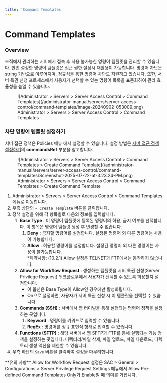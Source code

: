 ```yaml
---
title: 'Command Templates'
---
```



# Command Templates

### Overview

조직에서 관리하는 서버에서 접속 후 사용 불가능한 명령어 템플릿을 관리할 수 있습니다. 한번 설정한 명령어 템플릿은 접근 권한 설정시 재활용이 가능합니다. 명령어 차단은 string 기반으로 이루어지며, 정규식을 통한 명령어 차단도 지원하고 있습니다. 또한, 서버 특권 신청 프로세스에서 사용자가 선택할 수 있는 명령어 목록을 표준화하여 관리 효율성을 높일 수 있습니다.

<figure data-layout="center" data-align="center">
![Administrator &gt; Servers &gt; Server Access Control &gt; Command Templates](/administrator-manual/servers/server-access-control/command-templates/image-20240902-053009.png)
<figcaption>
Administrator &gt; Servers &gt; Server Access Control &gt; Command Templates
</figcaption>
</figure>

### 차단 명령어 템플릿 설정하기

서버 접근 정책은 Policies 메뉴 에서 설정할 수 있습니다. 설정 방법은 [서버 접근 정책 설정하기](policies/setting-server-access-policy)의  **commandsRef**  부분을 참고합니다.

<figure data-layout="center" data-align="center">
![Administrator &gt; Servers &gt; Server Access Control &gt; Command Templates &gt; Create Command Template](/administrator-manual/servers/server-access-control/command-templates/Screenshot-2025-07-22-at-3.23.24-PM.png)
<figcaption>
Administrator &gt; Servers &gt; Server Access Control &gt; Command Templates &gt; Create Command Template
</figcaption>
</figure>

1. Administrator &gt; Servers &gt; Server Access Control &gt; Command Templates 메뉴로 이동합니다.
2. 우측 상단의 `+ Create Template` 버튼을 클릭합니다.
3. 정책 설정을 위해 각 항목별로 다음의 정보를 입력합니다. 
    1.  **Base Type** : 이 명령어 템플릿에 등록된 명령어의 허용, 금지 여부를 선택합니다. 이 항목은 명령어 템플릿 생성 후 변경할 수 없습니다.
        1.  **Deny**  : 금지할 명령어를 설정합니다. 설정된 명령어 외 다른 명령어는 사용이 가능합니다.
        2.  **Allow**  : 허용할 명령어를 설정합니다. 설정된 명령어 외 다른 명령어는 사용이 불가능합니다.<br/>*제약사항: (10.2.1) Allow 설정은 TELNET과 FTP에서는 동작하지 않습니다.
    2.  **Allow for Workflow Request** : 생성하는 템플릿을 서버 특권 신청(Server Privilege Request) 워크플로우에서 사용자가 선택할 수 있도록 허용할지 설정합니다.
        * 이 옵션은 Base Type이 Allow인 경우에만 활성화됩니다.
        * On으로 설정하면, 사용자가 서버 특권 신청 시 이 템플릿을 선택할 수 있습니다.
    3.  **Commands (SSH)**  : 서버에서 웹 터미널을 통해 실행되는 명령어 정책을 설정하는 곳입니다. 
        1.  **Keyword**  : 명령어를 키워드로 입력할 수 있습니다. 
        2.  **RegEx**  : 명령어를 정규 표현식 형태로 입력할 수 있습니다. 
    4.  **Functions (SFTP)**  : 해당 서버에서 웹 SFTP과 FTP를 통해 실행되는 기능 정책을 설정하는 곳입니다. 디렉터리/파일 삭제, 파일 업로드, 파일 다운로드, 디렉토리 생성 액션을 제한할 수 있습니다. 
4. 우측 하단의 `Save` 버튼을 클릭하여 설정을 마무리합니다.


<Callout type="info">
**유의 사항**
Allow for Workflow Request 설정은 SAC &gt; General &gt; Configurations &gt; Server Privilege Request Settings 메뉴에서 Allow Pre-defined Command Templates Only가 Enable일 때 의미를 가집니다.
</Callout>


